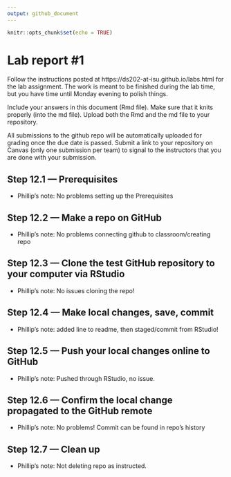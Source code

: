 ```yaml
---
output: github_document
---
```


<!-- README.md is generated from README.Rmd. Please edit the README.Rmd file -->


```r
knitr::opts_chunk$set(echo = TRUE)
```

# Lab report #1

Follow the instructions posted at https://ds202-at-isu.github.io/labs.html for the lab assignment. The work is meant to be finished during the lab time, but you have time until Monday evening to polish things.

Include your answers in this document (Rmd file). Make sure that it knits properly (into the md file). Upload both the Rmd and the md file to your repository.  

All submissions to the github repo will be automatically uploaded for grading once the due date is passed.
Submit a link to your repository on Canvas (only one submission per team) to signal to the instructors that you are done with your submission.


## Step 12.1 — Prerequisites
- Phillip's note: No problems setting up the Prerequisites

## Step 12.2 — Make a repo on GitHub
- Phillip's note: No problems connecting github to classroom/creating repo

## Step 12.3 — Clone the test GitHub repository to your computer via RStudio
- Phillip's note: No issues cloning the repo!

## Step 12.4 — Make local changes, save, commit
- Phillip's note: added line to readme, then staged/commit from RStudio!

## Step 12.5 — Push your local changes online to GitHub
- Phillip's note: Pushed through RStudio, no issue.

## Step 12.6 — Confirm the local change propagated to the GitHub remote
- Phillip's note: No problems! Commit can be found in repo's history

## Step 12.7 — Clean up
- Phillip's note: Not deleting repo as instructed. 
